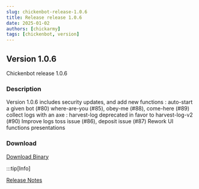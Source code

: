 ---
slug: chickenbot-release-1.0.6
title: Release release 1.0.6
date: 2025-01-02
authors: [chickarmy]
tags: [chickenbot, version]
---

## Version 1.0.6

Chickenbot release 1.0.6

<!-- truncate -->

### Description
Version 1.0.6 includes security updates, and add new functions :
auto-start a given bot (#80)
where-are-you (#85), obey-me (#88), come-here (#89)
collect logs with an axe : harvest-log deprecated in favor to harvest-log-v2 (#90) 
Improve logs toss issue (#86), deposit issue (#87)
Rework UI functions presentations


### Download
[Download Binary](https://github.com/chickarmy/chickenbot-web/releases/download/v1.0.6/chicken-bot.exe)

:::tip[Info]

[Release Notes](https://github.com/chickarmy/chickenbot-web/releases/tag/v1.0.6)

